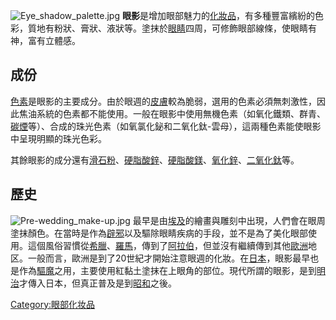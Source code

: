 {{Unreferenced|time=2021-05-09T02:37:04+00:00}}
[[File:Eye_shadow_palette.jpg|thumb]]
'''眼影'''是增加眼部魅力的[[化妝品|化妝品]]，有多種豐富繽紛的色彩，質地有粉狀、膏狀、液狀等。塗抹於[[眼睛|眼睛]]四周，可修飾眼部線條，使眼睛有神，富有立體感。

==成份==
[[色素|色素]]是眼影的主要成分。由於眼週的[[皮膚|皮膚]]較為脆弱，選用的色素必須無刺激性，因此焦油系統的色素都不能使用。一般在眼影中使用無機色素（如氧化鐵類、群青、[[碳煙|碳煙]]等）、合成的珠光色素（如氧氯化鉍和二氧化鈦-雲母），這兩種色素能使眼影中呈現明顯的珠光色彩。

其餘眼影的成分還有[[滑石粉|滑石粉]]、[[硬脂酸鋅|硬脂酸鋅]]、[[硬脂酸鎂|硬脂酸鎂]]、[[氧化鋅|氧化鋅]]、[[二氧化鈦|二氧化鈦]]等。

==歷史==
[[File:Pre-wedding_make-up.jpg|thumb]]
最早是由[[埃及|埃及]]的繪畫與雕刻中出現，人們會在眼周塗抹顏色。在當時是作為[[辟邪|辟邪]]以及驅除眼睛疾病的手段，並不是為了美化眼部使用。這個風俗習慣從[[希臘|希臘]]、[[羅馬|羅馬]]，傳到了[[阿拉伯|阿拉伯]]，但並沒有繼續傳到其他[[歐洲|歐洲]]地区。一般而言，歐洲是到了20世紀才開始注意眼週的化妝。在[[日本|日本]]，眼影最早也是作為[[驅魔|驅魔]]之用，主要使用紅黏土塗抹在上眼角的部位。現代所謂的眼影，是到[[明治|明治]]才傳入日本，但真正普及是到[[昭和|昭和]]之後。

{{化妝品}}

[[Category:眼部化妆品|Category:眼部化妆品]]